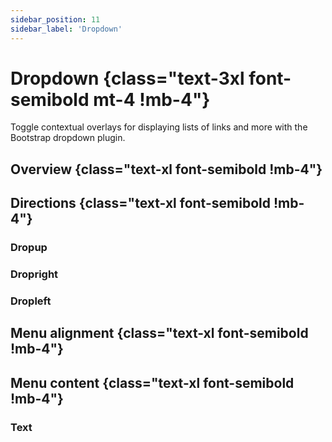 ```yaml
---
sidebar_position: 11
sidebar_label: 'Dropdown'
---
```


# Dropdown {class="text-3xl font-semibold mt-4 !mb-4"}

Toggle contextual overlays for displaying lists of links and more with the Bootstrap dropdown plugin.

## Overview {class="text-xl font-semibold !mb-4"}

<Overview />

## Directions {class="text-xl font-semibold !mb-4"}

### Dropup
<Dropup />

### Dropright
<Dropright />

### Dropleft
<Dropleft />

## Menu alignment {class="text-xl font-semibold !mb-4"}

<MenuAlignment />

## Menu content {class="text-xl font-semibold !mb-4"}

### Text
<MenuContentText />
